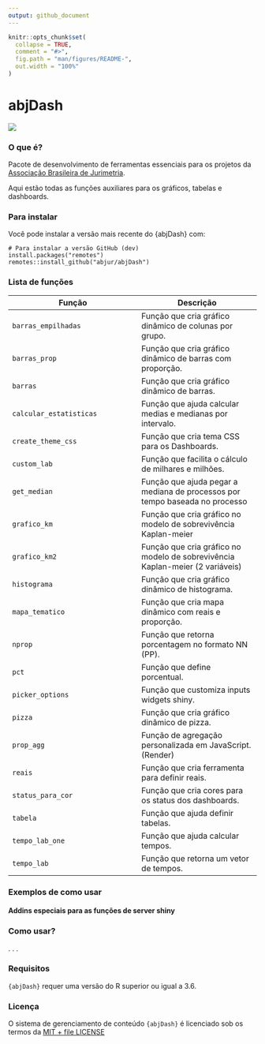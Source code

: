 ```yaml
---
output: github_document
---
```


<!-- README.md is generated from README.Rmd. Please edit that file -->

```r
knitr::opts_chunk$set(
  collapse = TRUE,
  comment = "#>",
  fig.path = "man/figures/README-",
  out.width = "100%"
)
```

# abjDash
![](https://img.shields.io/badge/package-construction-yellow)  


### O que é? 

Pacote de desenvolvimento de ferramentas essenciais para os projetos da [Associação Brasileira de Jurimetria](https://abj.org.br/). 

Aqui estão todas as funções auxiliares para os gráficos, tabelas e dashboards.  

### Para instalar

Você pode instalar a versão mais recente do {abjDash} com:
```
# Para instalar a versão GitHub (dev)
install.packages("remotes")
remotes::install_github("abjur/abjDash")
```
### Lista de funções 

Função  | Descrição
-------------|------------
`barras_empilhadas`   | Função que cria gráfico dinâmico de colunas por grupo.
`barras_prop`   | Função que cria gráfico dinâmico de barras com proporção.
 `barras` | Função que cria gráfico dinâmico de barras.
`calcular_estatisticas`   | Função que ajuda calcular medias e medianas por intervalo.
`create_theme_css`   | Função que cria tema CSS para os Dashboards. 
`custom_lab`   | Função que facilita o cálculo de milhares e milhões.
`get_median`   | Função que ajuda pegar a mediana de processos por tempo baseada no processo
`grafico_km`   | Função que cria gráfico no modelo de sobrevivência Kaplan-meier
`grafico_km2`   | Função que cria gráfico no modelo de sobrevivência Kaplan-meier (2 variáveis)
`histograma`   | Função que cria gráfico dinâmico de histograma.
`mapa_tematico`   | Função que cria mapa dinâmico com reais e proporção.
`nprop`   | Função que retorna porcentagem no formato NN (PP).
`pct`   | Função que define porcentual.
`picker_options`   | Função que customiza inputs widgets shiny.
`pizza`   | Função que cria gráfico dinâmico de pizza.
`prop_agg`   | Função de agregação personalizada em JavaScript. (Render)
`reais`   | Função que cria ferramenta para definir reais.
`status_para_cor`   | Função que cria cores para os status dos dashboards.
`tabela`   | Função que ajuda definir tabelas.
`tempo_lab_one`   | Função que ajuda calcular tempos.
`tempo_lab`   | Função que retorna um vetor de tempos.


### Exemplos de como usar



#### Addins especiais para as funções de server shiny




### Como usar? 
.
.
.

### Requisitos 

`{abjDash}` requer uma versão do R superior ou igual a 3.6. 

### Licença  

O sistema de gerenciamento de conteúdo `{abjDash}` é licenciado sob os termos da [MIT + file LICENSE](https://github.com/abjur/abjDash/blob/master/LICENSE) 
